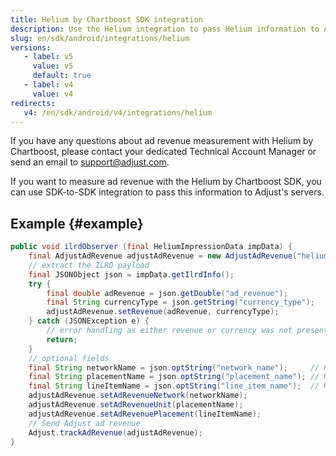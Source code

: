 ```yaml
---
title: Helium by Chartboost SDK integration
description: Use the Helium integration to pass Helium information to Adjust's servers.
slug: en/sdk/android/integrations/helium
versions:
   - label: v5
     value: v5
     default: true
   - label: v4
     value: v4
redirects:
   v4: /en/sdk/android/v4/integrations/helium
---
```


<Callout type="note">

If you have any questions about ad revenue measurement with Helium by Chartboost, please contact your dedicated Technical Account Manager or send an email to support@adjust.com.

</Callout>

If you want to measure ad revenue with the Helium by Chartboost SDK, you can use SDK-to-SDK integration to pass this information to Adjust's servers.

## Example {#example}

```java
public void ilrdObserver (final HeliumImpressionData impData) {
    final AdjustAdRevenue adjustAdRevenue = new AdjustAdRevenue("helium_chartboost_sdk");
    // extract the ILRD payload
    final JSONObject json = impData.getIlrdInfo();
    try {
        final double adRevenue = json.getDouble("ad_revenue");
        final String currencyType = json.getString("currency_type");
        adjustAdRevenue.setRevenue(adRevenue, currencyType);
    } catch (JSONException e) {
        // error handling as either revenue or currency was not present
        return;
    }
    // optional fields
    final String networkName = json.optString("network_name");     // Helium demand network name
    final String placementName = json.optString("placement_name"); // Helium placement name
    final String lineItemName = json.optString("line_item_name");  // Helium line item name
    adjustAdRevenue.setAdRevenueNetwork(networkName);
    adjustAdRevenue.setAdRevenueUnit(placementName);
    adjustAdRevenue.setAdRevenuePlacement(lineItemName);
    // Send Adjust ad revenue
    Adjust.trackAdRevenue(adjustAdRevenue);
}
```
